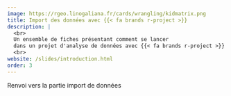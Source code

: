 ```yaml
---
image: https://rgeo.linogaliana.fr/cards/wrangling/kidmatrix.png
title: Import des données avec {{< fa brands r-project >}}
description: |
  <br>
  Un ensemble de fiches présentant comment se lancer
  dans un projet d'analyse de données avec {{< fa brands r-project >}}
  <br>
website: /slides/introduction.html
order: 3
---
```


Renvoi vers la partie import de données